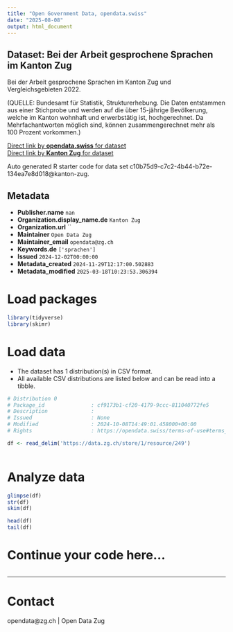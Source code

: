 ```yaml
---
title: "Open Government Data, opendata.swiss"
date: "2025-08-08"
output: html_document
---
```


## Dataset: Bei der Arbeit gesprochene Sprachen im Kanton Zug

Bei der Arbeit gesprochene Sprachen im Kanton Zug und Vergleichsgebieten 2022.

(QUELLE: Bundesamt für Statistik, Strukturerhebung. Die Daten entstammen aus einer Stichprobe und werden auf die über 15-jährige Bevölkerung, welche im Kanton wohnhaft und erwerbstätig ist, hochgerechnet. Da Mehrfachantworten möglich sind, können zusammengerechnet mehr als 100 Prozent vorkommen.)

[Direct link by **opendata.swiss** for dataset](https://opendata.swiss/de/dataset/zuhause-gesprochene-sprachen-im-kanton-zug)<br>
[Direct link by **Kanton Zug** for dataset](https://www.zg.ch/behoerden/gesundheitsdirektion/statistikfachstelle/themen/01bevoelkerungszahlen/sprachen)

Auto generated R starter code for data set c10b75d9-c7c2-4b44-b72e-134ea7e8d018@kanton-zug.

## Metadata

- **Publisher.name** `nan`
- **Organization.display_name.de** `Kanton Zug`
- **Organization.url** ``
- **Maintainer** `Open Data Zug`
- **Maintainer_email** `opendata@zg.ch`
- **Keywords.de** `['sprachen']`
- **Issued** `2024-12-02T00:00:00`
- **Metadata_created** `2024-11-29T12:17:00.502883`
- **Metadata_modified** `2025-03-18T10:23:53.306394`


# Load packages

```r

library(tidyverse)
library(skimr)

```

# Load data

-   The dataset has 1 distribution(s) in CSV format.
-   All available CSV distributions are listed below and can be read into a tibble.

```r

# Distribution 0
# Package_id               : cf9173b1-cf20-4179-9ccc-811040772fe5
# Description              : 
# Issued                   : None
# Modified                 : 2024-10-08T14:49:01.458000+00:00
# Rights                   : https://opendata.swiss/terms-of-use#terms_open

df <- read_delim('https://data.zg.ch/store/1/resource/249')



```

# Analyze data

```r

glimpse(df)
str(df)
skim(df)

head(df)
tail(df)

```

# Continue your code here...

```r

```

------------------------------------------------------------------------

# Contact

opendata@zg.ch | Open Data Zug
